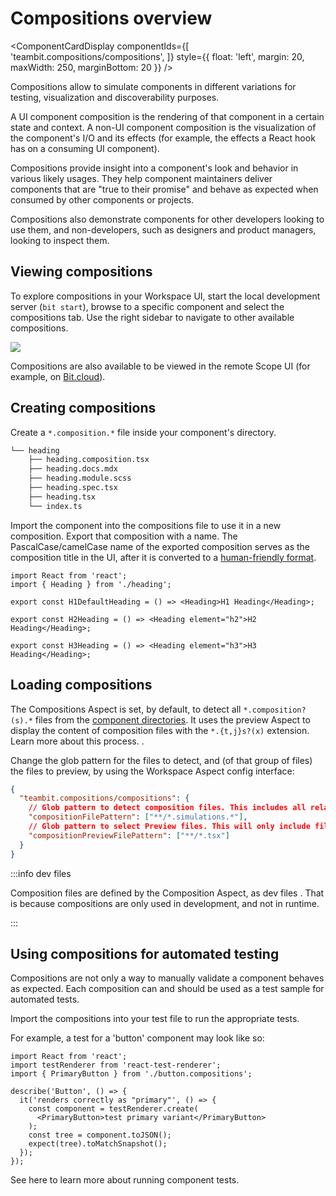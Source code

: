 
# Compositions overview

<ComponentCardDisplay componentIds={[
  'teambit.compositions/compositions',
]} style={{ float: 'left', margin: 20, maxWidth: 250, marginBottom: 20 }} />

Compositions allow to simulate components in different variations for testing, visualization and discoverability purposes. 

A UI component composition is the rendering of that component in a certain state and context. A non-UI component composition is the visualization of the component's I/O and its effects (for example, the effects a React hook has on a consuming UI component).

Compositions provide insight into a component's look and behavior in various likely usages.
They help component maintainers deliver components that are "true to their promise" and behave as expected when consumed by other components or projects.

Compositions also demonstrate components for other developers looking to use them, and non-developers, such as designers and product managers, looking to inspect them.

## Viewing compositions

To explore compositions in your Workspace UI, start the local development server (`bit start`), browse to a specific component and select the compositions tab.
Use the right sidebar to navigate to other available compositions.

<Image src={screenshotImg} />

Compositions are also available to be viewed in the remote Scope UI (for example, on [Bit.cloud](https://bit.cloud)).

## Creating compositions

Create a `*.composition.*` file inside your component's directory.

```bash {2}
└── heading
    ├── heading.composition.tsx
    ├── heading.docs.mdx
    ├── heading.module.scss
    ├── heading.spec.tsx
    ├── heading.tsx
    └── index.ts
```

Import the component into the compositions file to use it in a new composition.
Export that composition with a name. The PascalCase/camelCase name of the exported composition serves as the composition title in the UI, after it is converted to a [human-friendly format](https://www.npmjs.com/package/humanize-string).

```tsx title="Example: heading.composition.tsx"
import React from 'react';
import { Heading } from './heading';

export const H1DefaultHeading = () => <Heading>H1 Heading</Heading>;

export const H2Heading = () => <Heading element="h2">H2 Heading</Heading>;

export const H3Heading = () => <Heading element="h3">H3 Heading</Heading>;
```

## Loading compositions

The Compositions Aspect is set, by default, to detect all `*.composition?(s).*` files from the [component directories](/workspace/component-directory). It uses the preview Aspect to display the content of composition files with the `*.{t,j}s?(x)` extension. Learn more about this process. <!-- TODO -->.

Change the glob pattern for the files to detect, and (of that group of files) the files to preview, by using the Workspace Aspect config interface:

```json title="Example: workspace.jsonc"
{
  "teambit.compositions/compositions": {
    // Glob pattern to detect composition files. This includes all related files, like styles and JSONs.
    "compositionFilePattern": ["**/*.simulations.*"],
    // Glob pattern to select Preview files. This will only include files matched by compositionFilePattern.
    "compositionPreviewFilePattern": ["**/*.tsx"]
  }
}
```

<!-- TODO: above config does not work -->

:::info dev files

Composition files are defined by the Composition Aspect, as dev files <!-- TODO -->. That is because compositions are only used in development, and not in runtime.

:::

## Using compositions for automated testing

Compositions are not only a way to manually validate a component behaves as expected. Each composition can and should be used as a test sample for automated tests.

Import the compositions into your test file to run the appropriate tests.

For example, a test for a 'button' component may look like so:

```tsx {3} title="button.spec.tsx"
import React from 'react';
import testRenderer from 'react-test-renderer';
import { PrimaryButton } from './button.compositions';

describe('Button', () => {
  it('renders correctly as "primary"', () => {
    const component = testRenderer.create(
      <PrimaryButton>test primary variant</PrimaryButton>
    );
    const tree = component.toJSON();
    expect(tree).toMatchSnapshot();
  });
});
```

See here to learn more about running component tests.
